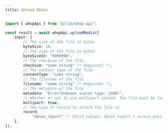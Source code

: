 ```yaml
---
title: Upload Media
---
```


```typescript
import { whopApi } from "@/lib/whop-api";

const result = await whopApi.uploadMedia({
	input: {
		// The size of the file in bytes
		byteSize: 10,
		// The size of the file in bytes
		byteSizeV2: "9999999",
		// The checksum of the file
		checksum: "some string" /* Required! */,
		// The content type of the file
		contentType: "some string",
		// The filename of the file
		filename: "some string" /* Required! */,
		// The metadata of the file
		metadata: "Error(Unknown scalar type: JSON)",
		// Whether or not to use multipart upload. The file must be larger than 5MB
		multipart: true,
		// The type of record to attach the file to
		record:
			"abuse_report" /* Valid values: abuse_report | access_pass | app | automated_messages_config | bot | bounty | bounty_submission | competition_prize | content_reward_campaign | content_reward_submission | dispute | dms_post | experience | forum_post | resolution_event_upload | review | review_report | user */ /* Required! */,
	},
});

```

